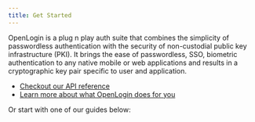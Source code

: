 ```yaml
---
title: Get Started
---
```


OpenLogin is a plug n play auth suite that combines the simplicity of passwordless authentication with the security of
non-custodial public key infrastructure (PKI). It brings the ease of passwordless, SSO, biometric authentication to any native
mobile or web applications and results in a cryptographic key pair specific to user and application.

- [Checkout our API reference](api-reference/installation)
- [Learn more about what OpenLogin does for you](what-is-openlogin)

Or start with one of our guides below:
